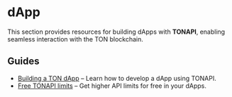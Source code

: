 # dApp

This section provides resources for building dApps with **TONAPI**, enabling seamless interaction with the TON blockchain.  

## Guides  
- [Building a TON dApp](/tonapi/dapp/building) – Learn how to develop a dApp using TONAPI.  
- [Free TONAPI limits](/tonapi/dapp/free-limits) – Get higher API limits for free in your dApps.
